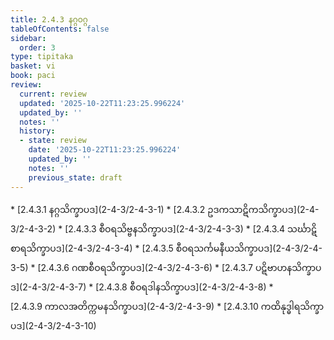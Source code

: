 ```yaml
---
title: 2.4.3 နဂ္ဂဝဂ္ဂ
tableOfContents: false
sidebar:
  order: 3
type: tipitaka
basket: vi
book: paci
review:
  current: review
  updated: '2025-10-22T11:23:25.996224'
  updated_by: ''
  notes: ''
  history:
  - state: review
    date: '2025-10-22T11:23:25.996224'
    updated_by: ''
    notes: ''
    previous_state: draft
---
```



<ReviewStatus review={frontmatter.review} showDetails={true} />

<HypothesisAnnotation frontmatter={frontmatter} />

<DynamicBreadcrumb />



<TableOfContents book="paci" section="2.4.3">
* [2.4.3.1 နဂ္ဂသိက္ခာပဒ](2-4-3/2-4-3-1)
* [2.4.3.2 ဥဒကသာဋိကသိက္ခာပဒ](2-4-3/2-4-3-2)
* [2.4.3.3 စီဝရသိဗ္ဗနသိက္ခာပဒ](2-4-3/2-4-3-3)
* [2.4.3.4 သင်္ဃာဋိစာရသိက္ခာပဒ](2-4-3/2-4-3-4)
* [2.4.3.5 စီဝရသင်္ကမနီယသိက္ခာပဒ](2-4-3/2-4-3-5)
* [2.4.3.6 ဂဏစီဝရသိက္ခာပဒ](2-4-3/2-4-3-6)
* [2.4.3.7 ပဋိဗာဟနသိက္ခာပဒ](2-4-3/2-4-3-7)
* [2.4.3.8 စီဝရဒါနသိက္ခာပဒ](2-4-3/2-4-3-8)
* [2.4.3.9 ကာလအတိက္ကမနသိက္ခာပဒ](2-4-3/2-4-3-9)
* [2.4.3.10 ကထိနုဒ္ဓါရသိက္ခာပဒ](2-4-3/2-4-3-10)
</TableOfContents>